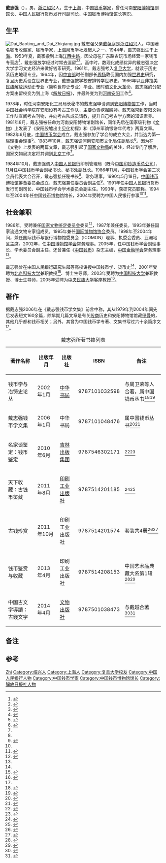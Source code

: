 {{For|汉名戴志强的排湾族作家|亞榮隆·撒可努}}
{{Infobox Biography
| subject_name   = 戴志強
| image_name     = 
| image_size     = 
| image_caption  = 
| date_of_birth  = 1944年
| place_of_birth = {{ROC}}[[上海市|上海市]]
| date_of_death  = 
| place_of_death = 
| occupation = 钱币学家
| 父母 = [[戴葆庭|戴葆庭]]（父）、沈燕三（母）
| 母校 = [[复旦大学|复旦大学]]
| 国籍 = 中国
}}
'''戴志强'''（{{bd|1944年|||}}），男，[[浙江|浙江]][[绍兴|绍兴]]人，生于[[上海|上海]]，中国[[钱币学|钱币学家]]，曾任河南[[安阳博物馆|安阳博物馆]]副馆长、[[中国人民银行|中国人民银行]]货币发行司副司长、[[中国钱币博物馆|中国钱币博物馆]]馆长等职。

== 生平 ==
[[File:Dai_Baoting_and_Dai_Zhiqiang.jpg|thumb]]
戴志强父亲[[戴葆庭|戴葆庭]]是[[浙江|浙江]][[绍兴|绍兴]]人，中国著名钱币收藏家、钱币学家，[[上海泉币学社|上海泉币学社]]发起人之一。1944年，戴志强出生于[[上海|上海]]。1953年夏，戴家搬到上海[[江西中路|江西中路]]，因父母在广东路古玩市场经营一家钱币专营店<ref>{{cite journal |author1=戴莹 |title=平生只言古泉币 不顾现世富贵钞——访钱币鉴定专家戴志强 |journal=收藏界 |date=2007 |issue=6 |pages=99-101}}</ref>，戴志强放学经过时常去逗留<ref>{{cite journal |author1=戴志强 |title=记忆中的彭信威先生 |journal=金融博览 |date=2013 |issue=8 |pages=64-65}}</ref><ref>{{cite journal |author1=刘明杉 |title=平生只言 古钱币 不顾现世富贵钞——著名的古钱币学家戴志强和他的文集(上) |journal=艺术市场 |date=2006 |issue=4 |pages=54-55}}</ref>。高中时，数理化成绩优异的戴志强决定大学学习文史经济来做好钱币研究。1961年，戴志强考入[[复旦大学|复旦大学]]，就读于历史系历史地理专业。1964年，因[[中共中央宣传部|中宣部]]时任副部长[[周扬_(政治人物)|周扬]]敦促国内加强[[世界史|世界史]]研究，复旦历史系设立世界史专业，戴志强按学校安排转学世界史，1966年以亚非拉美[[民族解放運動|民族解放运动]]史专业（简称世界史专业）毕业。因时值[[文化大革命|文化大革命]]，戴志强的分配方案由留校变为到上海《[[解放日报|解放日报]]》，并最终变为到[[河南|河南]][[安阳|安阳]]工作<ref name="刘娜2013">{{cite journal |author1=刘娜 |title=戴志强:人生有拐弯,没弯路 |journal=金融博览 |date=2013 |issue=6 |pages=64-65}}</ref>。

1978年，时任河南安阳化工局局长秘书的戴志强申请调到[[安阳博物馆|安阳博物馆]]工作，当时[[中国社会科学院|中国社会科学院]]在安阳设有考古工作队，主要负责挖掘[[殷墟|殷墟]]。戴志强常到安阳文物工作队查阅考古刊物，并向考古队成员请教，提升自己考古学方面的知识素养。1981年8月，戴志强被任命为河南安阳博物馆副馆长，同年先后在国家级刊物《[[文物_(杂志)|文物]]》上发表了《安阳殷墟出土[[贝币|贝化]]初探》和《漳州军饷银饼年代考》两篇文章。1982年6月底，[[中国钱币学会|中国钱币学会]]成立，戴志强参加了学会的成立大会，并当选为第一届理事会理事<ref name="文集前言">{{cite journal |author1=戴志强 |title=《戴志强钱币学文集》前言 |journal=中国钱币 |date=2006 |issue=2 |pages=16,81-82}}</ref>。1983年10月，戴志强调河南安阳市文化局任副局长<ref>{{cite web |title=历届馆长 |url=http://www.aybwg.org/about/11.html |publisher=安阳博物馆 |access-date=2018-10-30 |archive-url=https://web.archive.org/web/20180321050706/http://www.aybwg.org/about/11.html |archive-date=2018-03-21 |dead-url=no }}</ref>。因为在《文物》上发表的两篇文章，戴志强引起了[[国家文物局|国家文物局]]的关注，经过专门了解后，国家文物局决定将其调到[[北京|北京]]工作<ref name="刘娜2013" />。

1984年10月，戴志强调入[[中国人民银行|中国人民银行]]印制管理局（既今[[中国印钞造币总公司|中国印钞造币总公司]]），11月任中国钱币学会副秘书长、秘书处副处长{{efn|当时中国钱币学会秘书处由中国人民银行印制局代管<ref name="文集前言" />。}}。1986年11月，中国钱币学会第二次会员代表大会召开，戴志强接任秘书长<ref name="文集前言" />、常务理事。1990年5月18日，[[中国钱币博物馆|中国钱币博物馆]]筹备委员会成立，戴志强兼任委员会副主任<ref name=dsj>{{Cite web |url = http://www.cnm.com.cn/zgqbbwg/lshgc/140148/index.html |title = 钱币工作大事记 |date = 2015-10-10 |publisher = 中国钱币博物馆 |access-date = 2018-10-30 |archive-url = https://web.archive.org/web/20170118054713/http://www.cnm.com.cn/zgqbbwg/lshgc/140148/index.html |archive-date = 2017-01-18 |dead-url = no }}</ref>。1991年任[[中国人民银行|中国人民银行]]货币发行司副司长、中国钱币学会学术委员会副主任。1993年，获研究员职称。1994年至2004年任[[中国钱币博物馆|中国钱币博物馆]]馆长，2004年受聘为中国人民银行参事<ref name="刘娜2013" /><ref name="故事上">{{cite journal |author1=梅辰 |title=戴志强先生鉴赏故事(上) |journal=收藏 |date=2007 |issue=3 |pages=158-160}}</ref>。

== 社会兼职 ==
1986年，受聘兼任[[国家文物鉴定委员会|国家文物鉴定委员会]]委员<ref>{{cite journal |author1=戴莹 |title=本月人物 戴志强 |journal=收藏界 |date=2007 |issue=4 |page=2}}</ref>，1987年兼任{{le|国际钱币学委员会|International Numismatic Council}}委员，1993年兼任国家流通文物专家组成员，1995年兼任[[国际博物馆协会|国际博物馆协会]]委员。1998年至2004年间，兼任国际钱币与银行博物馆委员会（ICOMON）理事、执委会委员、亚洲地区主席。2002年，任[[中国博物馆学会|中国博物馆学会]]常务理事。2005年，任中国钱币学会副理事长、学术委员会副主任。还曾兼任《[[中国钱币_(杂志)|中国钱币]]》杂志主编，[[中国金融学会|中国金融学会]]常务理事<ref name="刘娜2013" />。

戴志强曾在[[中国人民银行研究生部|中国人民银行研究生部]]等高校讲授中国钱币学、货币史<ref name="故事上"/>，2001年受聘为[[北京科技大学|北京科技大学]]兼职教授<ref>{{cite web |title=科学技术与文明研究中心时期 |url=http://ihmm.ustb.edu.cn/lishiyange/ |website=北京科技大学科技史与文化遗产研究院 |access-date=2018-10-30 |archive-url=https://web.archive.org/web/20181030090746/http://ihmm.ustb.edu.cn/lishiyange/ |archive-date=2018-10-30 |dead-url=yes }}</ref>、博士生导师，2003年受聘为[[中国科技大学|中国科技大学]]兼职教授、博士生导师，2005年受聘为[[中央民族大学|中央民族大学]]客座教授<ref>{{cite journal |author1=李飞 |title=戴志强:万变不离“钱”宗 访著名钱币学家戴志强 |journal=艺术与投资 |date=2006 |issue=5 |pages=86-89}}</ref>。

== 著作 ==
据戴志强2006年在《戴志强钱币学文集》前言中称，其从1979年到2004年间先后发表短文160余篇，除早期几篇文章是有关[[殷商|殷商]]历史和安阳博物馆馆藏[[甲骨|甲骨]]的，其他几乎都和钱币相关；另外，其曾为中国钱币学专著、文集书写过六十余篇序文<ref name="文集前言" />。

{| class="wikitable"
|+戴志强所著书籍列表
! 著作名称 !! 出版年月 !! 出版社 !! ISBN !! 备注
|-
| 钱币学与冶铸史论丛 || 2002年1月 || [[中华书局有限公司|中华书局]] || 9787101032598 || 与周卫荣等人合著，属中国钱币丛书<ref>{{cite book |author1=周卫荣,戴志强等著 |title=钱币学与冶铸史论丛 |date=2002-01 |publisher=中华书局 |isbn=9787101032598}}</ref><ref>{{Douban|1272043|钱币学与冶铸史论丛|book}}</ref>
|-
| 戴志强钱币学文集 || 2006年1月 || 中华书局 || 9787101048476 || 属中国钱币丛书<ref>{{cite book |author1=戴志强 |title=戴志强钱币学文集 |date=2006-01 |publisher=中华书局 |isbn=9787101048476}}</ref><ref>{{Douban|1737183|戴志强钱币学文集|book}}</ref>
|-
| 名家谈鉴定：钱币鉴定 || 2010年6月 || [[吉林出版集团|吉林出版集团]] || 9787546302171 || <ref>{{cite book |author1=戴志强 |title=名家谈鉴定：钱币鉴定 |url=https://archive.org/details/isbn_9787546302171 |date=2010-06 |publisher=吉林出版集团 |isbn=9787546302171}}</ref><ref>{{Douban|4852272|名家谈鉴定|book}}</ref>
|-
| 天下收藏：古钱币鉴藏 || 2011年8月 || [[印刷工业出版社|印刷工业出版社]] || 9787514201185 || <ref>{{cite book |author1=戴志强 |title=天下收藏·古钱币鉴藏 |date=2011-08 |publisher=印刷工业出版社 |isbn=9787514201185}}</ref><ref>{{Douban|6736130|天下收藏|book}}</ref>
|-
| 古钱珍赏 || 2011年10月 || 印刷工业出版社 || 9787514201574 || 套装共4册<ref>{{cite book |author1=戴志强 |title=古钱珍赏 |date=2011-10 |publisher=印刷工业出版社 |isbn=9787514201574}}</ref><ref>{{Douban|6977304|古钱珍赏|book}}</ref>
|-
| 钱币鉴赏与收藏 || 2013年4月 || 印刷工业出版社 || 9787514208153 || 中国艺术品典藏大系第1辑<ref>{{cite book |author1=戴志强 |title=钱币鉴赏与收藏 |date=2013-04 |publisher=印刷工业出版社 |isbn=9787514208153}}</ref><ref>{{Douban|24698513|中国艺术品典藏大系第1辑|book}}</ref>
|-
| 中国古文字導讀：古錢文字 || 2014年4月 || [[文物出版社|文物出版社]] || 9787501038473 || 与戴越合著<ref>{{cite book |author1=戴志强 |author2=戴越 |title=中国古文字導讀-古錢文字 |date=2014-04 |publisher=文物出版社 |isbn=9787501038473}}</ref><ref>{{Douban|25936954|中国古文字導讀-古錢文字|book}}</ref>
|}

== 备注 ==
{{notelist}}

== 参考 ==
{{reflist|30em}}

{{国家文物鉴定委员会}}

{{Authority control}}
{{DEFAULTSORT:Dai戴}}
[[Category:戴姓|Zhi]]
[[Category:绍兴人|Category:绍兴人]]
[[Category:上海人|Category:上海人]]
[[Category:复旦大学校友|Category:复旦大学校友]]
[[Category:中国人民银行人物|Category:中国人民银行人物]]
[[Category:中国钱币学家|Category:中国钱币学家]]
[[Category:中国钱币博物馆馆长|Category:中国钱币博物馆馆长]]
[[Category:解放日报社人物|Category:解放日报社人物]]